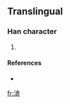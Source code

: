 ==Translingual==

===Han character===
{{Han char|rn=85|rad=水|as=08|sn=11|four=|canj=水大一口 (EKMR)}}

# {{defn|Han|sort=水08}}

====References====
* {{Han ref|kx=0633.371|hdz=31643.081|uh=6E0F|ud=28175}}

[[fr:渏]]